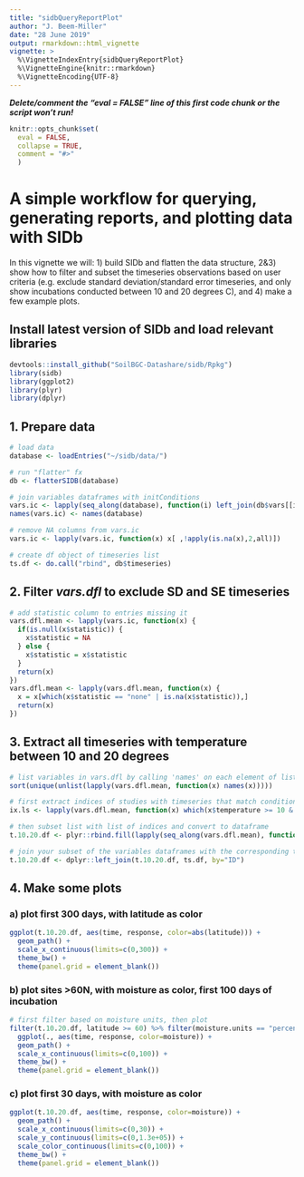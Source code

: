 ```yaml
---
title: "sidbQueryReportPlot"
author: "J. Beem-Miller"
date: "28 June 2019"
output: rmarkdown::html_vignette
vignette: >
  %\VignetteIndexEntry{sidbQueryReportPlot}
  %\VignetteEngine{knitr::rmarkdown}
  %\VignetteEncoding{UTF-8}
---
```

**_Delete/comment the "eval = FALSE" line of this first code chunk or the script won't run!_**
```r
knitr::opts_chunk$set(
  eval = FALSE,
  collapse = TRUE,
  comment = "#>"
  )
```


# A simple workflow for querying, generating reports, and plotting data with SIDb
In this vignette we will: 1) build SIDb and flatten the data structure, 2&3) show how to filter and subset the timeseries observations based on user criteria (e.g. exclude standard deviation/standard error timeseries, and only show incubations conducted between 10 and 20 degrees C), and 4) make a few example plots. 

## Install latest version of SIDb and load relevant libraries
```r
devtools::install_github("SoilBGC-Datashare/sidb/Rpkg")
library(sidb)
library(ggplot2)
library(plyr)
library(dplyr)
```

## 1. Prepare data
```r
# load data
database <- loadEntries("~/sidb/data/")

# run "flatter" fx 
db <- flatterSIDB(database)

# join variables dataframes with initConditions
vars.ic <- lapply(seq_along(database), function(i) left_join(db$vars[[i]], database[[i]][["initConditions"]]))
names(vars.ic) <- names(database)

# remove NA columns from vars.ic
vars.ic <- lapply(vars.ic, function(x) x[ ,!apply(is.na(x),2,all)])

# create df object of timeseries list
ts.df <- do.call("rbind", db$timeseries)
```

## 2. Filter *vars.dfl* to exclude SD and SE timeseries
```r
# add statistic column to entries missing it
vars.dfl.mean <- lapply(vars.ic, function(x) {
  if(is.null(x$statistic)) {
    x$statistic = NA
  } else {
    x$statistic = x$statistic
  }
  return(x)
})
vars.dfl.mean <- lapply(vars.dfl.mean, function(x) {
  x = x[which(x$statistic == "none" | is.na(x$statistic)),]
  return(x)
})
```

## 3. Extract all timeseries with temperature between 10 and 20 degrees
```r
# list variables in vars.dfl by calling 'names' on each element of list and filtering to unique values
sort(unique(unlist(lapply(vars.dfl.mean, function(x) names(x)))))

# first extract indices of studies with timeseries that match conditions
ix.ls <- lapply(vars.dfl.mean, function(x) which(x$temperature >= 10 & x$temperature <= 20))

# then subset list with list of indices and convert to dataframe
t.10.20.df <- plyr::rbind.fill(lapply(seq_along(vars.dfl.mean), function(i) vars.dfl.mean[[i]][ix.ls[[i]],]))

# join your subset of the variables dataframes with the corresponding timeseries
t.10.20.df <- dplyr::left_join(t.10.20.df, ts.df, by="ID")
```

## 4. Make some plots
### a) plot first 300 days, with latitude as color
```r
ggplot(t.10.20.df, aes(time, response, color=abs(latitude))) +
  geom_path() +
  scale_x_continuous(limits=c(0,300)) +
  theme_bw() +
  theme(panel.grid = element_blank())
```

### b) plot sites >60N, with moisture as color, first 100 days of incubation
```r
# first filter based on moisture units, then plot
filter(t.10.20.df, latitude >= 60) %>% filter(moisture.units == "percentFieldCapacity") %>%
  ggplot(., aes(time, response, color=moisture)) +
  geom_path() +
  scale_x_continuous(limits=c(0,100)) +
  theme_bw() +
  theme(panel.grid = element_blank())
```

### c) plot first 30 days, with moisture as color
```r
ggplot(t.10.20.df, aes(time, response, color=moisture)) +
  geom_path() +
  scale_x_continuous(limits=c(0,30)) +
  scale_y_continuous(limits=c(0,1.3e+05)) +
  scale_color_continuous(limits=c(0,100)) +
  theme_bw() +
  theme(panel.grid = element_blank())
```
